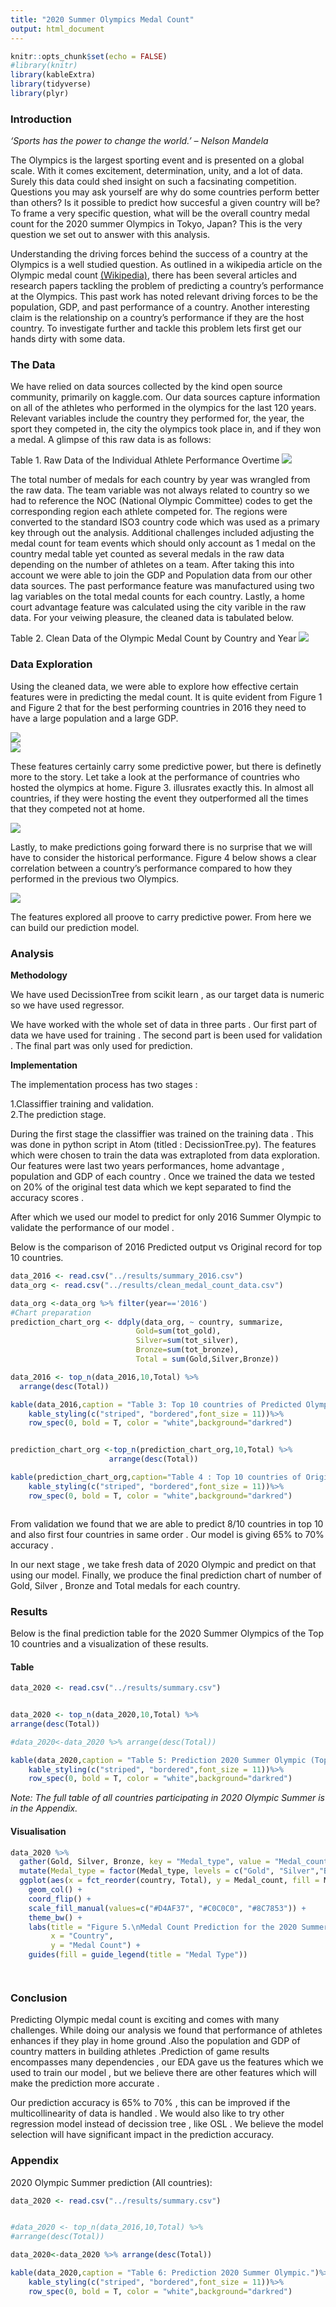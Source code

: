 ```yaml
---
title: "2020 Summer Olympics Medal Count"
output: html_document
---
```


```r
knitr::opts_chunk$set(echo = FALSE)
#library(knitr)
library(kableExtra)
library(tidyverse)
library(plyr)
```

### Introduction

_'Sports has the power to change the world.' -- Nelson Mandela_

The Olympics is the largest sporting event and is presented on a global scale. With it comes excitement, determination, unity, and a lot of data. Surely this data could shed insight on such a facsinating competition. Questions you may ask yourself are why do some countries perform better than others? Is it possible to predict how succesful a given country will be? To frame a very specific question, what will be the overall country medal count for the 2020 summer Olympics in Tokyo, Japan? This is the very question we set out to answer with this analysis.

Understanding the driving forces behind the success of a country at the Olympics is a well studied question. As outlined in a wikipedia article on the Olympic medal count [(Wikipedia)](https://en.wikipedia.org/wiki/Olympic_medal_table#Population-size,_resources-per-person_and_multivariate_prediction_models_and_ratings), there has been several articles and research papers tackling the problem of predicting a country's performance at the Olympics. This past work has noted relevant driving forces to be the population, GDP, and past performance of a country. Another interesting claim is the relationship on a country's performance if they are the host country. To investigate further and tackle this problem lets first get our hands dirty with some data.

### The Data

We have relied on data sources collected by the kind open source community, primarily on kaggle.com. Our data sources capture information on all of the athletes who performed in the olympics for the last 120 years. Relevant variables include the country they performed for, the year, the sport they competed in, the city the olympics took place in, and if they won a medal. A glimpse of this raw data is as follows:

Table 1. Raw Data of the Individual Athlete Performance Overtime
![](../imgs/dataframe1.png)

The total number of medals for each country by year was wrangled from the raw data. The team variable was not always related to country so we had to reference the NOC (National Olympic Committee) codes to get the corresponding region each athlete competed for. The regions were converted to the standard ISO3 country code which was used as a primary key through out the analysis. Additional challenges included adjusting the medal count for team events which should only account as 1 medal on the country medal table yet counted as several medals in the raw data depending on the number of athletes on a team. After taking this into account we were able to join the GDP and Population data from our other data sources. The past performance feature was manufactured using two lag variables on the total medal counts for each country. Lastly, a home court advantage feature was calculated using the city varible in the raw data. For your veiwing pleasure, the cleaned data is tabulated below.

Table 2. Clean Data of the Olympic Medal Count by Country and Year
![](../imgs/dataframe6.png)

### Data Exploration

Using the cleaned data, we were able to explore how effective certain features were in predicting the medal count. It is quite evident from Figure 1 and Figure 2 that for the best performing countries in 2016 they need to have a large population and a large GDP.

<div style="width:50%">![](../imgs/1_pop_corr.png)</div>


<div style="width:50%">![](../imgs/2_gdp_corr.png)</div>

These features certainly carry some predictive power, but there is definetly more to the story. Let take a look at the performance of countries who hosted the olympics at home. Figure 3. illusrates exactly this. In almost all countries, if they were hosting the event they outperformed all the times that they competed not at home.

<div style="width:50%">![](../imgs/3_home_adv.png)</div>

Lastly, to make predictions going forward there is no surprise that we will have to consider the historical performance. Figure 4 below shows a clear correlation between a country's performance compared to how they performed in the previous two Olympics.

<div style="width:50%">![](../imgs/4_historical_corr.png)</div>

The features explored all proove to carry predictive power. From here we can build our prediction model.

### Analysis

**Methodology**

We have used DecissionTree from scikit learn , as our target data is numeric so we have used regressor.

We have worked with the whole set of data in three parts .
Our first part of data we have used for training  .
The second part is been used for validation .
The final part was only used for prediction.

**Implementation**

The implementation process has two stages :

1.Classiffier training and validation.  
2.The prediction stage.

During the first stage the classiffier was trained on the training data . This was done in python script in Atom (titled : DecissionTree.py). The features which were chosen to train the data was extraploted from data exploration. Our features were last two years performances, home advantage , population and GDP of each country . Once we trained the data we tested on 20% of the original test data which we kept separated to find the accuracy scores .

After which we used our model to predict for only 2016 Summer Olympic to validate the performance of our model .

Below is the comparison of 2016 Predicted output vs Original record for top 10 countries.

```r


data_2016 <- read.csv("../results/summary_2016.csv")
data_org <- read.csv("../results/clean_medal_count_data.csv")

data_org <-data_org %>% filter(year=='2016')
#Chart preparation
prediction_chart_org <- ddply(data_org, ~ country, summarize,
                            Gold=sum(tot_gold),
                            Silver=sum(tot_silver),
                            Bronze=sum(tot_bronze),
                            Total = sum(Gold,Silver,Bronze))

data_2016 <- top_n(data_2016,10,Total) %>%
  arrange(desc(Total))

kable(data_2016,caption = "Table 3: Top 10 countries of Predicted Olympic 2016")%>%
    kable_styling(c("striped", "bordered",font_size = 11))%>%
    row_spec(0, bold = T, color = "white",background="darkred")


prediction_chart_org <-top_n(prediction_chart_org,10,Total) %>%
                      arrange(desc(Total))

kable(prediction_chart_org,caption="Table 4 : Top 10 countries of Original Olympic 2016 ")%>%
    kable_styling(c("striped", "bordered",font_size = 11))%>%
    row_spec(0, bold = T, color = "white",background="darkred")



```

From validation we found that we are able to predict 8/10 countries in top 10 and also first four countries in same order . Our model is giving 65% to 70% accuracy .

In our next stage , we take fresh data of 2020 Olympic and predict on that using our model. Finally, we produce the final prediction chart of number of Gold, Silver , Bronze and Total medals for each country.

### Results

Below is the final prediction table for the 2020 Summer Olympics of the Top 10 countries and a visualization of these results.   

#### Table
```r
data_2020 <- read.csv("../results/summary.csv")


data_2020 <- top_n(data_2020,10,Total) %>%
arrange(desc(Total))

#data_2020<-data_2020 %>% arrange(desc(Total))

kable(data_2020,caption = "Table 5: Prediction 2020 Summer Olympic (Top 10).")%>%
    kable_styling(c("striped", "bordered",font_size = 11))%>%
    row_spec(0, bold = T, color = "white",background="darkred")

```
_Note: The full table of all countries participating in 2020 Olympic Summer is in the Appendix._

#### Visualisation
```r
data_2020 %>%
  gather(Gold, Silver, Bronze, key = "Medal_type", value = "Medal_count") %>%
  mutate(Medal_type = factor(Medal_type, levels = c("Gold", "Silver","Bronze"))) %>%
  ggplot(aes(x = fct_reorder(country, Total), y = Medal_count, fill = Medal_type)) +
    geom_col() +
    coord_flip() +
    scale_fill_manual(values=c("#D4AF37", "#C0C0C0", "#8C7853")) +
    theme_bw() +
    labs(title = "Figure 5.\nMedal Count Prediction for the 2020 Summer Olympics",
         x = "Country",
         y = "Medal Count") +
    guides(fill = guide_legend(title = "Medal Type"))




```

### Conclusion

Predicting Olympic medal count is exciting and comes with many challenges. While doing our analysis we found that performance of athletes enhances if they play in home ground .Also the population and GDP of country matters in building athletes .Prediction of game results encompasses many dependencies  , our EDA gave us the features which we used to train our model , but we believe there are other features which will make the prediction more accurate .

Our prediction accuracy is 65% to 70% , this can be improved if the multicollinearity of data is handled . We would also like to try other regression model instead of decission tree , like OSL . We believe the model selection will have significant impact in the prediction accuracy.

### Appendix

2020 Olympic Summer prediction (All countries):

```r
data_2020 <- read.csv("../results/summary.csv")


#data_2020 <- top_n(data_2016,10,Total) %>%
#arrange(desc(Total))

data_2020<-data_2020 %>% arrange(desc(Total))

kable(data_2020,caption = "Table 6: Prediction 2020 Summer Olympic.")%>%
    kable_styling(c("striped", "bordered",font_size = 11))%>%
    row_spec(0, bold = T, color = "white",background="darkred")

```

